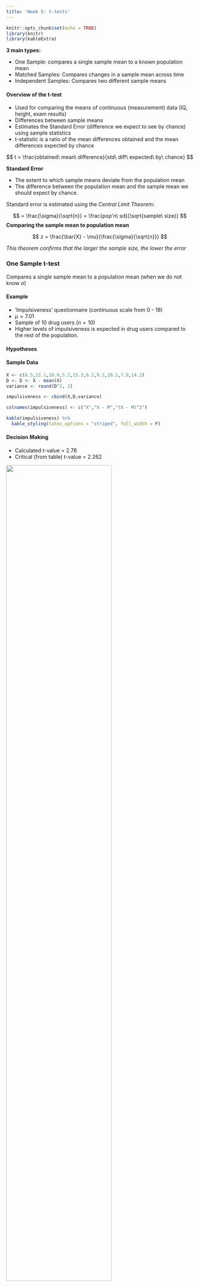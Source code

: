 ```yaml
---
title: 'Week 5: t-tests'
---
```


```r
knitr::opts_chunk$set(echo = TRUE)
library(knitr)
library(kableExtra)
```

**3 main types:**

-   One Sample: compares a single sample mean to a known population mean
-   Matched Samples: Compares changes in a sample mean across time
-   Independent Samples: Compares two different sample means

#### Overview of the t-test

-   Used for comparing the means of continuous (measurement) data (IQ, height, exam results)
-   Differences between sample means
-   Estimates the Standard Error (difference we expect to see by chance) using sample statistics
-   t-statistic is a ratio of the mean differences obtained and the mean differences expected by chance

$$
  t = \frac{obtained\ mean\ difference}{std\ diff\ expected\ by\ chance}
$$

**Standard Error**

-   The extent to which sample means deviate from the population mean
-   The difference between the population mean and the sample mean we should expect by chance.

Standard error is estimated using the *Central Limit Theorem*:

$$
  = \frac{\sigma}{\sqrt{n}} = \frac{pop'n\ sd}{\sqrt{sample\ size}}
$$
**Comparing the sample mean to population mean**

$$
  z = \frac{\bar{X} - \mu}{\frac{\sigma}{\sqrt{n}}}
$$

*This theorem confirms that the larger the sample size, the lower the error*

### One Sample t-test {.well}

Compares a single sample mean to a population mean (when we do not know $\sigma$)

#### Example

-   'Impulsiveness' questionnaire (continuous scale from 0 - 18)
-   $\mu = 7.01$
-   Sample of 10 drug users ($n = 10$)
-   Higher levels of impulsiveness is expected in drug users compared to the rest of the population.

#### Hypotheses

\begin{align}
  H_0: \mu = 7.01 \\
  H_a: \mu \ne 7.01 \\
\end{align}

#### Sample Data

```r

X <- c(8.5,12.1,10.0,5.2,15.3,6.2,9.1,10.2,7.9,14.2)
D <- D <- X - mean(X)
variance <- round(D^2, 2)

impulsiveness <- cbind(X,D,variance)

colnames(impulsiveness) <- c("X","X - M","(X - M)^2")

kable(impulsiveness) %>%
  kable_styling(latex_options = "striped", full_width = F)
```

\begin{align}
  s &= \sqrt{\frac{\Sigma(X-\bar{X})^2}{n-1}} = \sqrt{\frac{95}{9}} = 3.25 \\
  t &= \frac{\bar{X} - \mu}{\frac{s}{\sqrt{n}}} = \frac{9.87 - 7.01}{\frac{3.25}{\sqrt{10}}} = \frac{2.86}{1.03} \\
  &= 2.78(df = 9)
\end{align}

#### Decision Making

-   Calculated t-value = 2.78
-   Critical (from table) t-value = 2.262

![](Images/OneSampleT.png){width=75%}

>#### **Reporting**
>
>'The drug users in this sample reported significantly higher levels of impulsivity compared to the general population, *t*(9) = 2.78, *p* < .05.'

### Matched Samples t-test {.well}

-   Also known as related samples, repeated measures, dependent samples
-   Same participants with measures recorded on two occasions (e.g. Pre and Post treatment)
-   Scores are matched from one point in time to the next
-   Examine the change in means from time<sub>1</sub> to time<sub>2</sub>

**A matched samples t-test tells us whether the change in mean scores is statistically significant**


#### Steps:

1.    Obtain scores before and after treatment
2.    Calculate difference scores before and after treatment
3.    Calculate mean and standard deviation of the difference of scores
4.    Calculate matched samples t-test

```r
  Before <- c(9.6,10.5,12.4,8.7,8.5,11.2,15.1,9.4,14.3,12.1,13.7,10.2,13.8,8.9,14.5)
  After <- c(7.1,7.6,8.2,7.7,6.5,8.2,9.7,8.3,13.2,8.4,9.3,7,8.8,6.9,8.1)
  Difference <- Before - After
  
  impDiff <- cbind(Before, After, Difference)

  colnames(impDiff) <- c("Before","After","Difference")

  kable(impDiff) %>%
    kable_styling(latex_options = "striped", full_width = F)
```

\begin{align}
  s &= \sqrt{\frac{\Sigma (D-\bar{D})^2}{n-1}} = \sqrt{\frac{38.17}{14}} =  1.65 \\
  t &= \frac{\bar{D} - 0}{\frac{s}{\sqrt{n}}} = \frac{3.19 - 0}{\frac{1.65}{\sqrt{15}}} = \frac{3.19}{0.42} \\
  &= 7.59(df = 14)
\end{align}

#### Decision Making

-   Calculated t-value = 7.59
-   Critical (from table) t-value = 2.145 (two-sided)
-   Since the calculated t-value is greater than the critical t-value, we can reject the null hypothesis. The changes in impulsiveness over time were significant.

#### Effect Size

Represented by Cohen's *d*, and reports the difference in standard deviation units. (0.20 = small, 0.50 = moderate, 0.8+ = large)

\begin{align}
  d = \frac{\bar{X}_1 - \bar{X}_2}{s_{X1}} = \frac{11.53 - 8.33}{2.32} = 1.38 \\
\end{align}

>#### Reporting
>
>##### **Matched Sample t-test**
>
>'Overall the sample were significantly less impulsive following the treatment program (*M* = 8.33, *SD* = 1.61) than they were before it (*M* = 11.53, *SD* = 2.32), *t*(14) = 7.59, *p* < .05.'
>
>##### **Effect Size**
>
>'Impulsivity has reduced by almost 1.5 SD of pre-treatment levels'

### Independent Samples t-test {.well}

**Compares the sample means of two independent groups where DVs are continuous and population means are unknown.

![](Images/indSamples.png){width=40%}
![](Images/indSamples2.png){width=40%}

#### Hypotheses

$H_0: \mu_1 = \mu_2$ OR $H_0: \mu_1 - \mu_2 = 0$

$H_1: \mu_1 \ne \mu_2$ OR $H_0: \mu_1 - \mu_2 \ne 0$
